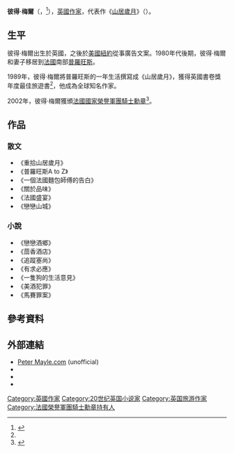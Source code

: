 {{NoteTA|1=zh-cn:有关品味;zh-tw:關於品味;zh-hk:關於品味}}
{{Infobox person
|name          = 彼得·梅爾
| native_name         = Peter Mayle
| native_name_lang    = en
|image         = 
|image_size    = 
|caption       = 
|birth_name    = 
|birth_date    ={{Birth date|1939|6|14|df=y}}
|birth_place   = {{UK}}[[東薩塞克斯郡|東薩塞克斯郡]][[布賴頓|布賴頓]]
|death_date    = {{Death date and age|2018|1|18|1939|6|14|df=y}}
|death_place   = {{FRA}}[[沃克呂茲省|沃克呂茲省]][[沃吉納|沃吉納]]
|body_discovered = 
|death_cause   = 
|resting_place = 
|resting_place_coordinates = <!-- {{coord|LAT|LONG|display=inline,title}} -->
|residence     = {{FRA}}[[沃克呂茲省|沃克呂茲省]][[沃吉納|沃吉納]]
|nationality   = [[英國|英國]]
|ethnicity     = 
|citizenship   =
|other_names   = 
|known_for     = 《[[山居歲月|山居歲月]]》
|education     = 
|alma_mater    = 
|employer      = 
|occupation    = [[作家|作家]]
|years_active  =
|home_town     = 
|spouse        =Jennie 
|partner       = 
|children      = 5
|parents       = 
|relations     = 
|callsign      = 
|awards        =
|signature     = 
|website       = 
|footnotes     =<ref name=ContempAuth>"Peter Mayle".  [[Contemporary_Authors_Online|Contemporary Authors Online]], Gale, 2009. Reproduced in Biography Resource Center. [[Farmington_Hills,_Michigan|Farmington Hills, Michigan]]: [[Gale_(Cengage)|Gale]], 2009. http://galenet.galegroup.com/servlet/BioRC {{Wayback|url=http://galenet.galegroup.com/servlet/BioRC |date=20010112032500 }}
Entry updated: 02/21/2008.   Fee.  Accessed 2009-04-07 via [[Fairfax_County_Public_Library|Fairfax County Public Library]]. Document Number: H1000111948</ref>
}}

'''彼得·梅爾'''（{{lang-en|Peter Mayle}}，{{bd|1939年|6月14日|2018年|1月18日|catIdx=Mayle}}<ref>{{cite news|url=https://www.nytimes.com/2018/01/18/obituaries/peter-mayle-who-wrote-of-a-year-in-provence-is-dead-at-78.html|title=Peter Mayle, Who Wrote of ‘A Year in Provence,’ Is Dead at 78|publisher=New York Times|language=en|time=2018-01-18|accessdate=2018-01-19|archive-date=2018-01-19|archive-url=https://web.archive.org/web/20180119022305/https://www.nytimes.com/2018/01/18/obituaries/peter-mayle-who-wrote-of-a-year-in-provence-is-dead-at-78.html|dead-url=no}}</ref>），[[英國|英國]][[作家|作家]]，代表作《[[山居歲月|山居歲月]]》（{{lang|en|''A Year in Provence''}}）。

==生平==
彼得·梅爾出生於英國，之後於[[美國|美國]][[紐約|紐約]]從事廣告文案。1980年代後期，彼得·梅爾和妻子移居到[[法國|法國]]南部[[普羅旺斯|普羅旺斯]]。

1989年，彼得·梅爾將普羅旺斯的一年生活撰寫成《山居歲月》，獲得英國書卷獎年度最佳旅遊書<ref name=ContempAuth/>，他成為全球知名作家。

2002年，彼得·梅爾獲頒[[法國榮譽軍團勳章|法國國家榮譽軍團騎士勳章]]<ref>{{cite web |url=http://www.legifrance.gouv.fr/WAspad/UnTexteDeJorf?numjo=PREX0200004D |title=Décret du 29 mars 2002 portant élévation, promotion et nomination |accessdate=2009-04-08 |date=31 March 2002 |page=5716 |language=fr |work=Le Journal officiel de la République française (Official Journal of the French Republic) |publisher=[[Cabinet_of_France|Government of France]] |quote=Coopération et francophonie
Etranger en France
Au grade de chevalier

M. Mayle (Peter) (Grande-Bretagne), écrivain ; 43 ans d'activités professionnelles et culturelles.}}
</ref>。

==作品==
===散文===
*《重拾山居歲月》
*《普羅旺斯A to Z》
*《一個法國麵包師傅的告白》
*《關於品味》
*《法國盛宴》
*《戀戀山城》

===小說===
*《戀戀酒鄉》
*《茴香酒店》
*《追蹤塞尚》
*《有求必應》
*《一隻狗的生活意見》
*《美酒犯罪》
*《馬賽罪案》

==參考資料==
{{Reflist |25em}}

==外部連結==
* [https://web.archive.org/web/20200311181005/http://www.petermayle.com/ Peter Mayle.com] (unofficial)
* {{IMDb title|id=0108993|title=A Year in Provence}}
* {{IMDb title|id=0401445|title=A Good Year}}
*{{IMDb name|0562706}}

{{Authority control}}
[[Category:英國作家|Category:英國作家]]
[[Category:20世纪英国小说家|Category:20世纪英国小说家]]
[[Category:英国旅游作家|Category:英国旅游作家]]
[[Category:法國榮譽軍團騎士勳章持有人|Category:法國榮譽軍團騎士勳章持有人]]